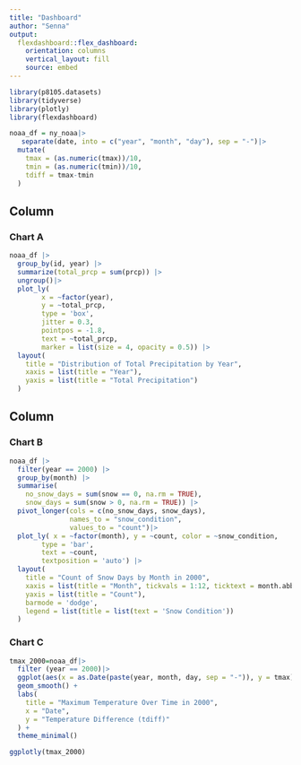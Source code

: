```yaml
---
title: "Dashboard"
author: "Senna"
output: 
  flexdashboard::flex_dashboard:
    orientation: columns
    vertical_layout: fill
    source: embed
---
```


```r
library(p8105.datasets)
library(tidyverse)
library(plotly)
library(flexdashboard)
```

```r
noaa_df = ny_noaa|>
   separate(date, into = c("year", "month", "day"), sep = "-")|>
  mutate(
    tmax = (as.numeric(tmax))/10,
    tmin = (as.numeric(tmin))/10,
    tdiff = tmax-tmin
  )
```

Column {data-width=650 .tabset}
-----------------------------------------------------------------------

### Chart A

```r
noaa_df |>
  group_by(id, year) |>  
  summarize(total_prcp = sum(prcp)) |>
  ungroup()|>
  plot_ly(
        x = ~factor(year), 
        y = ~total_prcp, 
        type = 'box', 
        jitter = 0.3,       
        pointpos = -1.8,    
        text = ~total_prcp, 
        marker = list(size = 4, opacity = 0.5)) |>
  layout(
    title = "Distribution of Total Precipitation by Year",
    xaxis = list(title = "Year"),
    yaxis = list(title = "Total Precipitation")
  )
```


Column {data-width=350}
-----------------------------------------------------------------------

### Chart B

```r
noaa_df |>
  filter(year == 2000) |>
  group_by(month) |>
  summarise(
    no_snow_days = sum(snow == 0, na.rm = TRUE),
    snow_days = sum(snow > 0, na.rm = TRUE)) |>
  pivot_longer(cols = c(no_snow_days, snow_days),
               names_to = "snow_condition",
               values_to = "count")|>
  plot_ly( x = ~factor(month), y = ~count, color = ~snow_condition, 
        type = 'bar', 
        text = ~count,
        textposition = 'auto') |>
  layout(
    title = "Count of Snow Days by Month in 2000",
    xaxis = list(title = "Month", tickvals = 1:12, ticktext = month.abb),
    yaxis = list(title = "Count"),
    barmode = 'dodge',
    legend = list(title = list(text = 'Snow Condition'))
  )
```

### Chart C

```r
tmax_2000=noaa_df|>
  filter (year == 2000)|>
  ggplot(aes(x = as.Date(paste(year, month, day, sep = "-")), y = tmax)) +
  geom_smooth() +
  labs(
    title = "Maximum Temperature Over Time in 2000",
    x = "Date",
    y = "Temperature Difference (tdiff)"
  ) +
  theme_minimal()

ggplotly(tmax_2000)
```



